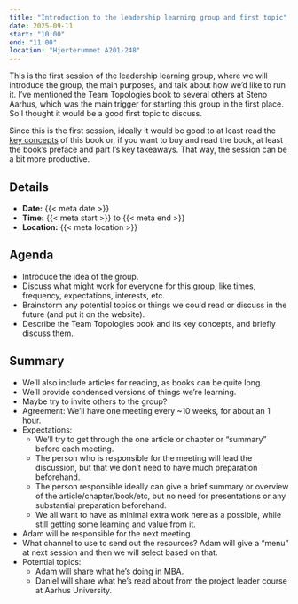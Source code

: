 ```yaml
---
title: "Introduction to the leadership learning group and first topic"
date: 2025-09-11
start: "10:00"
end: "11:00"
location: "Hjerterummet A201-248"
---
```


This is the first session of the leadership learning group, where we
will introduce the group, the main purposes, and talk about how we'd
like to run it. I've mentioned the Team Topologies book to several
others at Steno Aarhus, which was the main trigger for starting this
group in the first place. So I thought it would be a good first topic to
discuss.

Since this is the first session, ideally it would be good to at least
read the [key concepts](https://teamtopologies.com/key-concepts) of this
book or, if you want to buy and read the book, at least the book's
preface and part I's key takeaways. That way, the session can be a bit
more productive.

## Details

-   **Date:** {{< meta date >}}
-   **Time:** {{< meta start >}} to {{< meta end >}}
-   **Location:** {{< meta location >}}

## Agenda

-   Introduce the idea of the group.
-   Discuss what might work for everyone for this group, like times,
    frequency, expectations, interests, etc.
-   Brainstorm any potential topics or things we could read or discuss
    in the future (and put it on the website).
-   Describe the Team Topologies book and its key concepts, and briefly
    discuss them.

## Summary

-   We'll also include articles for reading, as books can be quite long.
-   We'll provide condensed versions of things we're learning.
-   Maybe try to invite others to the group?
-   Agreement: We'll have one meeting every \~10 weeks, for about an 1
    hour.
-   Expectations:
    -   We'll try to get through the one article or chapter or "summary"
        before each meeting.
    -   The person who is responsible for the meeting will lead the
        discussion, but that we don't need to have much preparation
        beforehand.
    -   The person responsible ideally can give a brief summary or
        overview of the article/chapter/book/etc, but no need for
        presentations or any substantial preparation beforehand.
    -   We all want to have as minimal extra work here as a possible,
        while still getting some learning and value from it.
-   Adam will be responsible for the next meeting.
-   What channel to use to send out the resources? Adam will give a
    "menu" at next session and then we will select based on that.
-   Potential topics:
    -   Adam will share what he's doing in MBA.
    -   Daniel will share what he's read about from the project leader
        course at Aarhus University.
